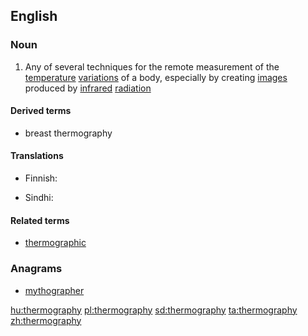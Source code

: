==English==

===Noun===
{{wikipedia}}
{{en-noun|-}}

# {{context|physics|lang=en}} Any of several techniques for the remote measurement of the [[temperature]] [[variation]]s of a body, especially by creating [[image]]s produced by [[infrared]] [[radiation]]

====Derived terms====
* breast thermography

====Translations====
{{trans-top|practice of creating images produced by infrared radiation}}
* Finnish: {{t|fi|lämpökuvaus}}
{{trans-mid}}
* Sindhi: {{t|sd|گرمونگاري|f}}
{{trans-bottom}}

====Related terms====
* [[thermographic]]

===Anagrams===
* [[mythographer#English|mythographer]]

[[hu:thermography]]
[[pl:thermography]]
[[sd:thermography]]
[[ta:thermography]]
[[zh:thermography]]